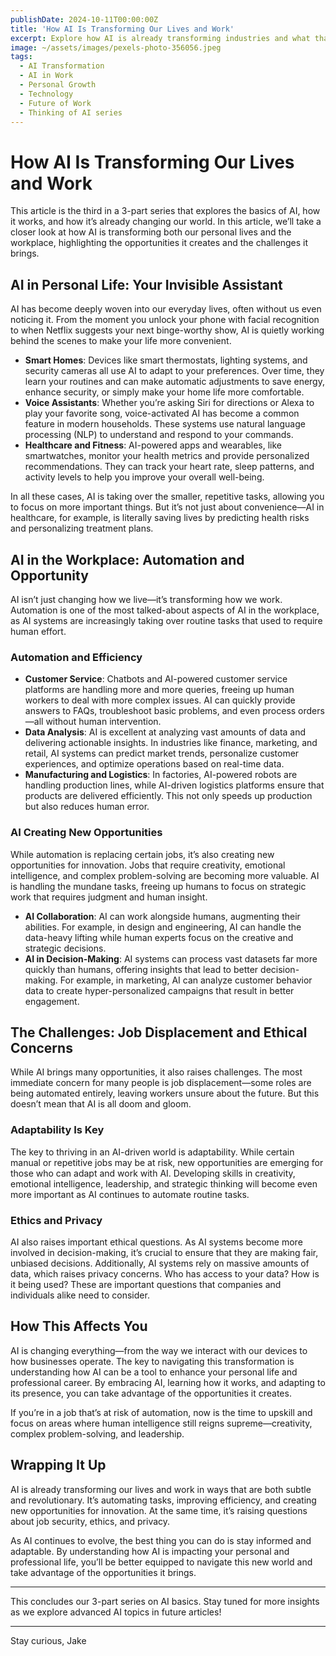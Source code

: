 ```yaml
---
publishDate: 2024-10-11T00:00:00Z
title: 'How AI Is Transforming Our Lives and Work'
excerpt: Explore how AI is already transforming industries and what that means for your personal and professional life.
image: ~/assets/images/pexels-photo-356056.jpeg
tags:
  - AI Transformation
  - AI in Work
  - Personal Growth
  - Technology
  - Future of Work
  - Thinking of AI series
---
```


# How AI Is Transforming Our Lives and Work

This article is the third in a 3-part series that explores the basics of AI, how it works, and how it’s already changing our world. In this article, we’ll take a closer look at how AI is transforming both our personal lives and the workplace, highlighting the opportunities it creates and the challenges it brings.

## AI in Personal Life: Your Invisible Assistant

AI has become deeply woven into our everyday lives, often without us even noticing it. From the moment you unlock your phone with facial recognition to when Netflix suggests your next binge-worthy show, AI is quietly working behind the scenes to make your life more convenient.

- **Smart Homes**: Devices like smart thermostats, lighting systems, and security cameras all use AI to adapt to your preferences. Over time, they learn your routines and can make automatic adjustments to save energy, enhance security, or simply make your home life more comfortable.
- **Voice Assistants**: Whether you’re asking Siri for directions or Alexa to play your favorite song, voice-activated AI has become a common feature in modern households. These systems use natural language processing (NLP) to understand and respond to your commands.
- **Healthcare and Fitness**: AI-powered apps and wearables, like smartwatches, monitor your health metrics and provide personalized recommendations. They can track your heart rate, sleep patterns, and activity levels to help you improve your overall well-being.

In all these cases, AI is taking over the smaller, repetitive tasks, allowing you to focus on more important things. But it’s not just about convenience—AI in healthcare, for example, is literally saving lives by predicting health risks and personalizing treatment plans.

## AI in the Workplace: Automation and Opportunity

AI isn’t just changing how we live—it’s transforming how we work. Automation is one of the most talked-about aspects of AI in the workplace, as AI systems are increasingly taking over routine tasks that used to require human effort.

### **Automation and Efficiency**

- **Customer Service**: Chatbots and AI-powered customer service platforms are handling more and more queries, freeing up human workers to deal with more complex issues. AI can quickly provide answers to FAQs, troubleshoot basic problems, and even process orders—all without human intervention.
- **Data Analysis**: AI is excellent at analyzing vast amounts of data and delivering actionable insights. In industries like finance, marketing, and retail, AI systems can predict market trends, personalize customer experiences, and optimize operations based on real-time data.
- **Manufacturing and Logistics**: In factories, AI-powered robots are handling production lines, while AI-driven logistics platforms ensure that products are delivered efficiently. This not only speeds up production but also reduces human error.

### **AI Creating New Opportunities**

While automation is replacing certain jobs, it’s also creating new opportunities for innovation. Jobs that require creativity, emotional intelligence, and complex problem-solving are becoming more valuable. AI is handling the mundane tasks, freeing up humans to focus on strategic work that requires judgment and human insight.

- **AI Collaboration**: AI can work alongside humans, augmenting their abilities. For example, in design and engineering, AI can handle the data-heavy lifting while human experts focus on the creative and strategic decisions.
- **AI in Decision-Making**: AI systems can process vast datasets far more quickly than humans, offering insights that lead to better decision-making. For example, in marketing, AI can analyze customer behavior data to create hyper-personalized campaigns that result in better engagement.

## The Challenges: Job Displacement and Ethical Concerns

While AI brings many opportunities, it also raises challenges. The most immediate concern for many people is job displacement—some roles are being automated entirely, leaving workers unsure about the future. But this doesn’t mean that AI is all doom and gloom.

### **Adaptability Is Key**

The key to thriving in an AI-driven world is adaptability. While certain manual or repetitive jobs may be at risk, new opportunities are emerging for those who can adapt and work with AI. Developing skills in creativity, emotional intelligence, leadership, and strategic thinking will become even more important as AI continues to automate routine tasks.

### **Ethics and Privacy**

AI also raises important ethical questions. As AI systems become more involved in decision-making, it’s crucial to ensure that they are making fair, unbiased decisions. Additionally, AI systems rely on massive amounts of data, which raises privacy concerns. Who has access to your data? How is it being used? These are important questions that companies and individuals alike need to consider.

## How This Affects You

AI is changing everything—from the way we interact with our devices to how businesses operate. The key to navigating this transformation is understanding how AI can be a tool to enhance your personal life and professional career. By embracing AI, learning how it works, and adapting to its presence, you can take advantage of the opportunities it creates.

If you’re in a job that’s at risk of automation, now is the time to upskill and focus on areas where human intelligence still reigns supreme—creativity, complex problem-solving, and leadership.

## Wrapping It Up

AI is already transforming our lives and work in ways that are both subtle and revolutionary. It’s automating tasks, improving efficiency, and creating new opportunities for innovation. At the same time, it’s raising questions about job security, ethics, and privacy.

As AI continues to evolve, the best thing you can do is stay informed and adaptable. By understanding how AI is impacting your personal and professional life, you’ll be better equipped to navigate this new world and take advantage of the opportunities it brings.

---

This concludes our 3-part series on AI basics. Stay tuned for more insights as we explore advanced AI topics in future articles!

---

Stay curious,
Jake
